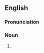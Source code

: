 ==English==

===Pronunciation===
{{rfp|lang=en}}

===Noun===
{{en-noun}}

# {{obsolete form of|acolyte|lang=en}}
